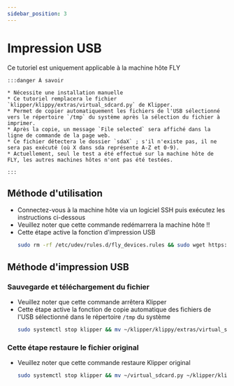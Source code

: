 ```yaml
---
sidebar_position: 3
---
```


# Impression USB

Ce tutoriel est uniquement applicable à la machine hôte FLY

    :::danger À savoir

    * Nécessite une installation manuelle
    * Ce tutoriel remplacera le fichier `klipper/klippy/extras/virtual_sdcard.py` de Klipper.
    * Permet de copier automatiquement les fichiers de l'USB sélectionné vers le répertoire `/tmp` du système après la sélection du fichier à imprimer.
    * Après la copie, un message `File selected` sera affiché dans la ligne de commande de la page web.
    * Ce fichier détectera le dossier `sdaX` ; s'il n'existe pas, il ne sera pas exécuté (où X dans sda représente A-Z et 0-9).
    * Actuellement, seul le test a été effectué sur la machine hôte de FLY, les autres machines hôtes n'ont pas été testées.

    :::

## Méthode d'utilisation

* Connectez-vous à la machine hôte via un logiciel SSH puis exécutez les instructions ci-dessous
* Veuillez noter que cette commande redémarrera la machine hôte !!
* Cette étape active la fonction d'impression USB
    ```bash
    sudo rm -rf /etc/udev/rules.d/fly_devices.rules && sudo wget https://upyun.pan.zxkxz.cn/Utils/fly_devices.rules -O /etc/udev/rules.d/fly_devices.rules > /dev/null 2>&1 && sudo chmod +x /etc/udev/rules.d/fly_devices.rules && sudo service udev restart && sudo reboot
    ```

## Méthode d'impression USB

### Sauvegarde et téléchargement du fichier

* Veuillez noter que cette commande arrêtera Klipper
* Cette étape active la fonction de copie automatique des fichiers de l'USB sélectionné dans le répertoire `/tmp` du système
    ```bash
    sudo systemctl stop klipper && mv ~/klipper/klippy/extras/virtual_sdcard.py ~/virtual_sdcard.py && curl -kfsSL https://cdn.mellow.klipper.cn/firmware/virtual_sdcard.py -o ~/klipper/klippy/extras/virtual_sdcard.py && sudo systemctl restart klipper
    ```

### Cette étape restaure le fichier original

* Veuillez noter que cette commande restaure Klipper original
    ```bash
    sudo systemctl stop klipper && mv ~/virtual_sdcard.py ~/klipper/klippy/extras/virtual_sdcard.py && sudo systemctl restart klipper
    ```